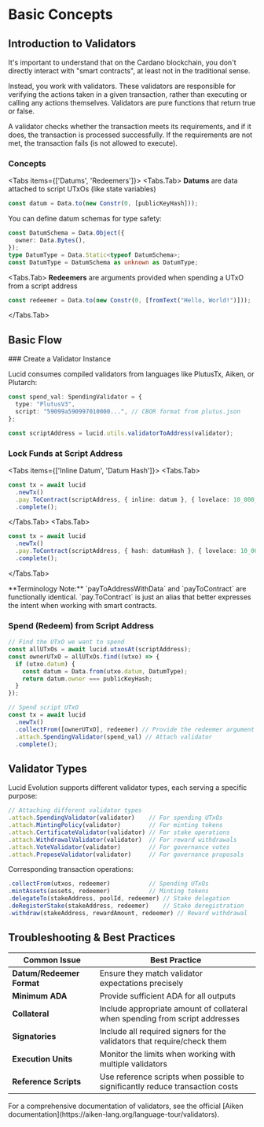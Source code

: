 
# Basic Concepts

## Introduction to Validators

It's important to understand that on the Cardano blockchain, you don't directly interact with "smart contracts", at least not in the traditional sense.

Instead, you work with validators. These validators are responsible for verifying the actions taken in a given transaction, rather than executing or calling any actions themselves. Validators are pure functions that return true or false.

A validator checks whether the transaction meets its requirements, and if it does, the transaction is processed successfully. If the requirements are not met, the transaction fails (is not allowed to execute).

### Concepts

<Tabs items={['Datums', 'Redeemers']}>
<Tabs.Tab>
**Datums** are data attached to script UTxOs (like state variables)

```typescript
const datum = Data.to(new Constr(0, [publicKeyHash]));
```

<Callout type="info">
You can define datum schemas for type safety:

```typescript
const DatumSchema = Data.Object({
  owner: Data.Bytes(),
});
type DatumType = Data.Static<typeof DatumSchema>;
const DatumType = DatumSchema as unknown as DatumType;
```

</Callout>
</Tabs.Tab>

<Tabs.Tab>
**Redeemers** are arguments provided when spending a UTxO from a script address

```typescript
const redeemer = Data.to(new Constr(0, [fromText("Hello, World!")]));
```

</Tabs.Tab>
</Tabs>

## Basic Flow

<Steps>
### Create a Validator Instance

Lucid consumes compiled validators from languages like PlutusTx, Aiken, or Plutarch:

```typescript
const spend_val: SpendingValidator = {
  type: "PlutusV3",
  script: "59099a590997010000...", // CBOR format from plutus.json
};

const scriptAddress = lucid.utils.validatorToAddress(validator);
```

### Lock Funds at Script Address

<Tabs items={['Inline Datum', 'Datum Hash']}>
<Tabs.Tab>
```typescript
const tx = await lucid
  .newTx()
  .pay.ToContract(scriptAddress, { inline: datum }, { lovelace: 10_000_000n })
  .complete();
```
</Tabs.Tab>
<Tabs.Tab>
```typescript
const tx = await lucid
  .newTx()
  .pay.ToContract(scriptAddress, { hash: datumHash }, { lovelace: 10_000_000n })
  .complete();
```
</Tabs.Tab>
</Tabs>

<Callout type="info">
  **Terminology Note:** `payToAddressWithData` and `payToContract` are
  functionally identical. `pay.ToContract` is just an alias that better
  expresses the intent when working with smart contracts.
</Callout>

### Spend (Redeem) from Script Address

```typescript
// Find the UTxO we want to spend
const allUTxOs = await lucid.utxosAt(scriptAddress);
const ownerUTxO = allUTxOs.find((utxo) => {
  if (utxo.datum) {
    const datum = Data.from(utxo.datum, DatumType);
    return datum.owner === publicKeyHash;
  }
});

// Spend script UTxO
const tx = await lucid
  .newTx()
  .collectFrom([ownerUTxO], redeemer) // Provide the redeemer argument
  .attach.SpendingValidator(spend_val) // Attach validator
  .complete();
```

</Steps>

## Validator Types

Lucid Evolution supports different validator types, each serving a specific purpose:

```typescript
// Attaching different validator types
.attach.SpendingValidator(validator)    // For spending UTxOs
.attach.MintingPolicy(validator)        // For minting tokens
.attach.CertificateValidator(validator) // For stake operations
.attach.WithdrawalValidator(validator)  // For reward withdrawals
.attach.VoteValidator(validator)        // For governance votes
.attach.ProposeValidator(validator)     // For governance proposals
```

Corresponding transaction operations:

```typescript
.collectFrom(utxos, redeemer)           // Spending UTxOs
.mintAssets(assets, redeemer)           // Minting tokens
.delegateTo(stakeAddress, poolId, redeemer) // Stake delegation
.deRegisterStake(stakeAddress, redeemer)    // Stake deregistration
.withdraw(stakeAddress, rewardAmount, redeemer) // Reward withdrawal
```

## Troubleshooting & Best Practices

| Common Issue              | Best Practice                                                                 |
| ------------------------- | ----------------------------------------------------------------------------- |
| **Datum/Redeemer Format** | Ensure they match validator expectations precisely                            |
| **Minimum ADA**           | Provide sufficient ADA for all outputs                                        |
| **Collateral**            | Include appropriate amount of collateral when spending from script addresses  |
| **Signatories**           | Include all required signers for the validators that require/check them       |
| **Execution Units**       | Monitor the limits when working with multiple validators                      |
| **Reference Scripts**     | Use reference scripts when possible to significantly reduce transaction costs |


<Callout type="info">
  For a comprehensive documentation of validators, see the official [Aiken
  documentation](https://aiken-lang.org/language-tour/validators).
</Callout>